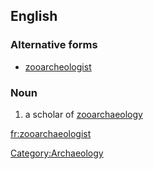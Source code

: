 ==English==

===Alternative forms===
*[[zooarcheologist]]

===Noun===
{{en-noun}}

# a scholar of [[zooarchaeology]]

[[Category:Archaeology]]

[[fr:zooarchaeologist]]